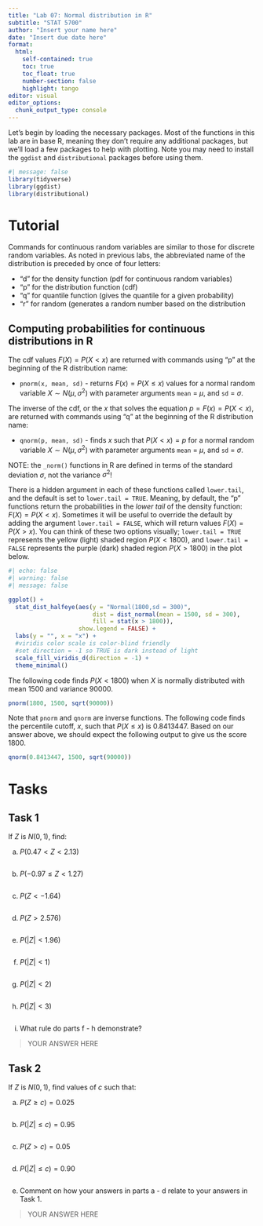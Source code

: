 ```yaml
---
title: "Lab 07: Normal distribution in R"
subtitle: "STAT 5700"
author: "Insert your name here"
date: "Insert due date here"
format: 
  html:
    self-contained: true
    toc: true
    toc_float: true
    number-section: false
    highlight: tango
editor: visual
editor_options: 
  chunk_output_type: console
---
```


Let's begin by loading the necessary packages. Most of the functions in this lab are in base R, meaning they don't require any additional packages, but we'll load a few packages to help with plotting. Note you may need to install the `ggdist` and `distributional` packages before using them.

```r
#| message: false
library(tidyverse)
library(ggdist)
library(distributional)
```

# Tutorial

Commands for continuous random variables are similar to those for discrete random variables. As noted in previous labs, the abbreviated name of the distribution is preceded by once of four letters:

-   “d” for the density function (pdf for continuous random variables)
-   “p” for the distribution function (cdf)
-   “q” for quantile function (gives the quantile for a given probability)
-   “r” for random (generates a random number based on the distribution

## Computing probabilities for continuous distributions in R

The cdf values $F(X) = P(X < x)$ are returned with commands using "p" at the beginning of the R distribution name:

-   `pnorm(x, mean, sd)` - returns $F(x) = P(X \leq x)$ values for a normal random variable $X \sim N(\mu, \sigma^2)$ with parameter arguments `mean` = $\mu$, and `sd` = $\sigma$.

The inverse of the cdf, or the $x$ that solves the equation $p = F(x) = P(X < x)$, are returned with commands using “q” at the beginning of the R distribution name:

-   `qnorm(p, mean, sd)` - finds $x$ such that $P(X < x) = p$ for a normal random variable $X \sim N(\mu, \sigma^2)$ with parameter arguments `mean` = $\mu$, and `sd` = $\sigma$.

NOTE: the `_norm()` functions in R are defined in terms of the standard deviation $\sigma$, not the variance $\sigma^2$!

There is a hidden argument in each of these functions called `lower.tail`, and the default is set to `lower.tail = TRUE`. Meaning, by default, the "p" functions return the probabilities in the *lower tail* of the density function: $F(X) = P(X <x)$. Sometimes it will be useful to override the default by adding the argument `lower.tail = FALSE`, which will return values $F(X) = P(X > x)$. You can think of these two options visually; `lower.tail = TRUE` represents the yellow (light) shaded region $P(X < 1800)$, and `lower.tail = FALSE` represents the purple (dark) shaded region $P(X > 1800)$ in the plot below.

```r
#| echo: false
#| warning: false
#| message: false

ggplot() +
  stat_dist_halfeye(aes(y = "Normal(1800,sd = 300)", 
                        dist = dist_normal(mean = 1500, sd = 300),
                        fill = stat(x > 1800)), 
                    show.legend = FALSE) +
  labs(y = "", x = "x") +
  #viridis color scale is color-blind friendly
  #set direction = -1 so TRUE is dark instead of light
  scale_fill_viridis_d(direction = -1) +
  theme_minimal()
```

The following code finds $P(X < 1800)$ when $X$ is normally distributed with mean 1500 and variance 90000.

```r
pnorm(1800, 1500, sqrt(90000))
```

Note that `pnorm` and `qnorm` are inverse functions. The following code finds the percentile cutoff, $x$, such that $P(X \leq x)$ is 0.8413447. Based on our answer above, we should expect the following output to give us the score 1800.

```r
qnorm(0.8413447, 1500, sqrt(90000))
```

# Tasks

## Task 1

If $Z$ is $N(0,1)$, find:

a.  $P(0.47 < Z < 2.13)$

```r

```

b.  $P(-0.97 \leq Z < 1.27)$

```r

```

c.  $P(Z < -1.64)$

```r

```

d.  $P(Z > 2.576)$

```r

```

e.  $P(|Z| < 1.96)$

```r

```

f.  $P(|Z| < 1)$

```r

```

g.  $P(|Z| < 2)$

```r

```

h.  $P(|Z| < 3)$

```r

```

i.  What rule do parts f - h demonstrate?

> YOUR ANSWER HERE

## Task 2

If $Z$ is $N(0,1)$, find values of $c$ such that:

a.  $P(Z \geq c) = 0.025$

```r

```

b.  $P(|Z| \leq c) = 0.95$

```r

```

c.  $P(Z > c) = 0.05$

```r

```

d.  $P(|Z| \leq c) = 0.90$

```r

```

e.  Comment on how your answers in parts a - d relate to your answers in Task 1.

> YOUR ANSWER HERE
